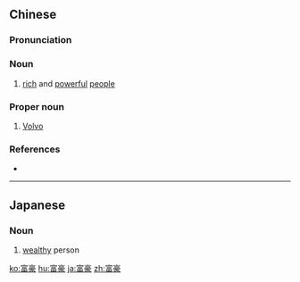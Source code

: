 ==Chinese==
{{zh-forms}}

===Pronunciation===
{{zh-pron
|m=fùháo
|c=fu3 hou4
|h=pfs=fu-hò
|mn=hù-hô
|cat=n,pn
}}

===Noun===
{{zh-noun}}

# [[rich]] and [[powerful]] [[people]]

===Proper noun===
{{zh-proper noun}}

# {{lb|zh|Taiwanese Mandarin}} [[w:Volvo|Volvo]]

===References===
* {{pedialite|富豪集團|lang=zh}}

----

==Japanese==
{{ja-kanjitab|ふ|ごう|yomi=on}}

===Noun===
{{ja-noun|ふごう}}

# [[wealthy]] person

[[ko:富豪]]
[[hu:富豪]]
[[ja:富豪]]
[[zh:富豪]]